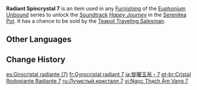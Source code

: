 {{Item Infobox
|id           = 141007
|image        = Item Radiant Spincrystal.png
|type         = Adventure Items
|group        = Radiant Spincrystals
|group2       = Mondstadt Spincrystals
|quality      = 4
|invCategory  = Precious Items
|description  = This wondrous crystal contains a certain rhythm, like something beautiful woven from delicate silk. These items can be found throughout the mainland or from merchants who collect curios. The tune held within this crystal can be revivified in your [[Serenitea Pot]] using either "[[Euphonium Unbound: Winding]]" or "[[Euphonium Unbound: Soaring]]." The tune contained within this [[Radiant Spincrystal]] is "[[Happy Journey]]."
|source1      = [[Chubby]]
|track        = Happy Journey
}}
'''Radiant Spincrystal 7''' is an item used in any [[Furnishing]] of the [[Euphonium Unbound]] series to unlock the [[Soundtrack]] ''[[Happy Journey]]'' in the [[Serenitea Pot]]. It has a chance to be sold by the [[Teapot Traveling Salesman]].

==Other Languages==
{{Other Languages
|default_hidden = 1
|en      = Radiant Spincrystal 7
|zhs     = 旋曜玉帛・其七
|zhs_rm  = Xuán Yào Yùbó - Qí Qī
|zht     = 旋曜玉帛・其七
|zht_rm  = Xuán Yào Yùbó - Qí Qī
|ja      = 旋曜玉帛・7
|ja_rm   = Sen'you Gyokuhaku - Shichi{{Assumed}}
|ko      = 빛나는 결정・7
|ko_rm   = Binnaneun Gyeoljeong - Chil
|es      = Girocristal radiante (7)
|fr      = Gyrocristal radiant 7
|ru      = Лучистый кристалл {{tt|7|cемь}}
|th      = Radiant Spincrystal 7
|vi      = Ngọc Thạch Âm Vang 7
|de      = Strahlender Drehkristall VII
|id      = Radiant Spincrystal 7
|pt      = Cristal Rodopiante Radiante 7
|tr      = Parlak Burgu Kristal 7
|it      = Voltacristallo radioso 7
}}

==Change History==
{{Change History|2.4}}

[[es:Girocristal radiante (7)]]
[[fr:Gyrocristal radiant 7]]
[[ja:旋曜玉帛・7]]
[[pt-br:Cristal Rodopiante Radiante 7]]
[[ru:Лучистый кристалл 7]]
[[vi:Ngọc Thạch Âm Vang 7]]